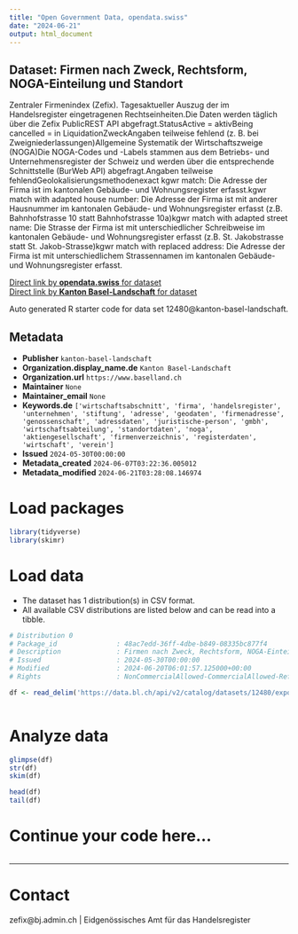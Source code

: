 ```yaml
---
title: "Open Government Data, opendata.swiss"
date: "2024-06-21"
output: html_document
---
```


## Dataset: Firmen nach Zweck, Rechtsform, NOGA-Einteilung und Standort

Zentraler Firmenindex (Zefix). Tagesaktueller Auszug der im Handelsregister eingetragenen Rechtseinheiten.Die Daten werden täglich über die Zefix PublicREST API abgefragt.StatusActive = aktivBeing cancelled = in LiquidationZweckAngaben teilweise fehlend (z. B. bei Zweigniederlassungen)Allgemeine Systematik der Wirtschaftszweige (NOGA)Die NOGA-Codes und -Labels stammen aus dem Betriebs- und Unternehmensregister der Schweiz und werden über die entsprechende Schnittstelle (BurWeb API) abgefragt.Angaben teilweise fehlendGeolokalisierungsmethodenexact kgwr match: Die Adresse der Firma ist im kantonalen Gebäude- und Wohnungsregister erfasst.kgwr match with adapted house number: Die Adresse der Firma ist mit anderer Hausnummer im kantonalen Gebäude- und Wohnungsregister erfasst (z.B. Bahnhofstrasse 10 statt Bahnhofstrasse 10a)kgwr match with adapted street name: Die Strasse der Firma ist mit unterschiedlicher Schreibweise im kantonalen Gebäude- und Wohnungsregister erfasst (z.B. St. Jakobstrasse statt St. Jakob-Strasse)kgwr match with replaced address: Die Adresse der Firma ist mit unterschiedlichem Strassennamen im kantonalen Gebäude- und Wohnungsregister erfasst.

[Direct link by **opendata.swiss** for dataset](https://opendata.swiss/de/dataset/firmen-nach-zweck-rechtsform-noga-einteilung-und-standort)<br>
[Direct link by **Kanton Basel-Landschaft** for dataset](https://data.bl.ch/explore/dataset/12480/)

Auto generated R starter code for data set 12480@kanton-basel-landschaft.

## Metadata

- **Publisher** `kanton-basel-landschaft`
- **Organization.display_name.de** `Kanton Basel-Landschaft`
- **Organization.url** `https://www.baselland.ch`
- **Maintainer** `None`
- **Maintainer_email** `None`
- **Keywords.de** `['wirtschaftsabschnitt', 'firma', 'handelsregister', 'unternehmen', 'stiftung', 'adresse', 'geodaten', 'firmenadresse', 'genossenschaft', 'adressdaten', 'juristische-person', 'gmbh', 'wirtschaftsabteilung', 'standortdaten', 'noga', 'aktiengesellschaft', 'firmenverzeichnis', 'registerdaten', 'wirtschaft', 'verein']`
- **Issued** `2024-05-30T00:00:00`
- **Metadata_created** `2024-06-07T03:22:36.005012`
- **Metadata_modified** `2024-06-21T03:28:08.146974`


# Load packages

```r

library(tidyverse)
library(skimr)

```

# Load data

-   The dataset has 1 distribution(s) in CSV format.
-   All available CSV distributions are listed below and can be read into a tibble.

```r

# Distribution 0
# Package_id               : 48ac7edd-36ff-4dbe-b849-08335bc877f4
# Description              : Firmen nach Zweck, Rechtsform, NOGA-Einteilung und Standort (csv)
# Issued                   : 2024-05-30T00:00:00
# Modified                 : 2024-06-20T06:01:57.125000+00:00
# Rights                   : NonCommercialAllowed-CommercialAllowed-ReferenceRequired

df <- read_delim('https://data.bl.ch/api/v2/catalog/datasets/12480/exports/csv')



```

# Analyze data

```r

glimpse(df)
str(df)
skim(df)

head(df)
tail(df)

```

# Continue your code here...

```r

```

------------------------------------------------------------------------

# Contact

zefix@bj.admin.ch | Eidgenössisches Amt für das Handelsregister
